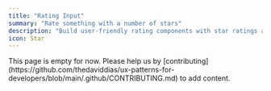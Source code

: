 ```yaml
---
title: "Rating Input"
summary: "Rate something with a number of stars"
description: "Build user-friendly rating components with star ratings and accessibility features."
icon: Star
---
```


<Callout type="warning">
  This page is empty for now. Please help us by
  [contributing](https://github.com/thedaviddias/ux-patterns-for-developers/blob/main/.github/CONTRIBUTING.md)
  to add content.
</Callout>

